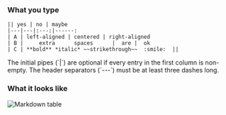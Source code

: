 
### What you type

```
|| yes | no | maybe
|---|---|:---:|------:
| A | left-aligned | centered | right-aligned
| B |     extra      spaces      |  are |  ok
| C | **bold** *italic* ~~strikethrough~~  :smile:  ||
```

<ZulipTip>
  The initial pipes (`|`) are optional if every entry in the first column is
  non-empty.
  The header separators (`---`) must be at least three dashes long.
</ZulipTip>

### What it looks like

![Markdown table](../../../../../static/images/help/markdown-table.png)
